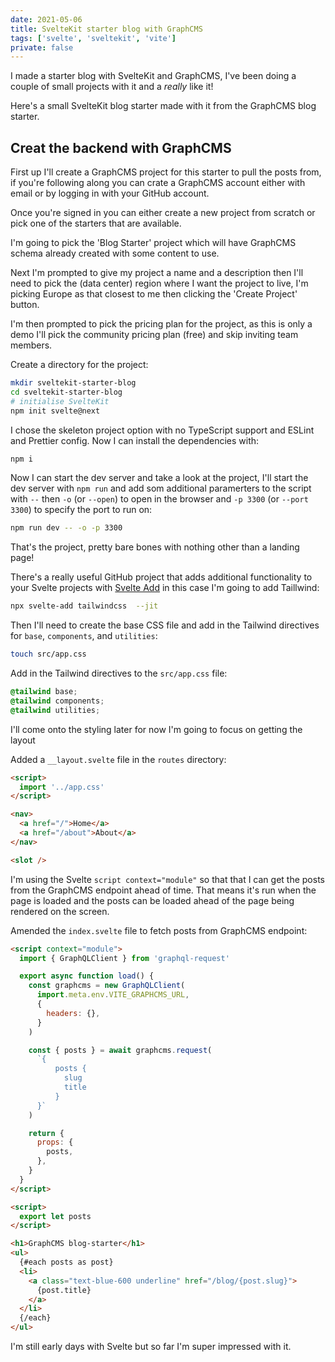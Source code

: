 ```yaml
---
date: 2021-05-06
title: SvelteKit starter blog with GraphCMS
tags: ['svelte', 'sveltekit', 'vite']
private: false
---
```


I made a starter blog with SvelteKit and GraphCMS, I've been doing a
couple of small projects with it and a _really_ like it!

Here's a small SvelteKit blog starter made with it from the GraphCMS
blog starter.

## Creat the backend with GraphCMS

First up I'll create a GraphCMS project for this starter to pull the
posts from, if you're following along you can crate a GraphCMS account
either with email or by logging in with your GitHub account.

Once you're signed in you can either create a new project from scratch
or pick one of the starters that are available.

I'm going to pick the 'Blog Starter' project which will have GraphCMS
schema already created with some content to use.

Next I'm prompted to give my project a name and a description then
I'll need to pick the (data center) region where I want the project to
live, I'm picking Europe as that closest to me then clicking the
'Create Project' button.

I'm then prompted to pick the pricing plan for the project, as this is
only a demo I'll pick the community pricing plan (free) and skip
inviting team members.

Create a directory for the project:

```bash
mkdir sveltekit-starter-blog
cd sveltekit-starter-blog
# initialise SvelteKit
npm init svelte@next
```

I chose the skeleton project option with no TypeScript support and
ESLint and Prettier config. Now I can install the dependencies with:

```bash
npm i
```

Now I can start the dev server and take a look at the project, I'll
start the dev server with `npm run` and add som additional paramerters
to the script with `--` then `-o` (or `--open`) to open in the browser
and `-p 3300` (or `--port 3300`) to specify the port to run on:

```bash
npm run dev -- -o -p 3300
```

That's the project, pretty bare bones with nothing other than a
landing page!

There's a really useful GitHub project that adds additional
functionality to your Svelte projects with [Svelte Add] in this case
I'm going to add Taillwind:

```bash
npx svelte-add tailwindcss  --jit
```

Then I'll need to create the base CSS file and add in the Tailwind
directives for `base`, `components`, and `utilities`:

```bash
touch src/app.css
```

Add in the Tailwind directives to the `src/app.css` file:

```css
@tailwind base;
@tailwind components;
@tailwind utilities;
```

I'll come onto the styling later for now I'm going to focus on getting
the layout

Added a `__layout.svelte` file in the `routes` directory:

```html
<script>
  import '../app.css'
</script>

<nav>
  <a href="/">Home</a>
  <a href="/about">About</a>
</nav>

<slot />
```

I'm using the Svelte `script context="module"` so that that I can get
the posts from the GraphCMS endpoint ahead of time. That means it's
run when the page is loaded and the posts can be loaded ahead of the
page being rendered on the screen.

Amended the `index.svelte` file to fetch posts from GraphCMS endpoint:

```html
<script context="module">
  import { GraphQLClient } from 'graphql-request'

  export async function load() {
    const graphcms = new GraphQLClient(
      import.meta.env.VITE_GRAPHCMS_URL,
      {
        headers: {},
      }
    )

    const { posts } = await graphcms.request(
      `{
          posts {
            slug
            title
          }
      }`
    )

    return {
      props: {
        posts,
      },
    }
  }
</script>

<script>
  export let posts
</script>

<h1>GraphCMS blog-starter</h1>
<ul>
  {#each posts as post}
  <li>
    <a class="text-blue-600 underline" href="/blog/{post.slug}">
      {post.title}
    </a>
  </li>
  {/each}
</ul>
```

I'm still early days with Svelte but so far I'm super impressed with
it.

[svelte add]: https://github.com/svelte-add/svelte-add
